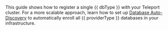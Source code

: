 This guide shows how to register a single {{ dbType }} with your Teleport
cluster. For a more scalable approach, learn how to set up [Database
Auto-Discovery](../../enroll-resources/auto-discovery/databases.mdx) to
automatically enroll all {{ providerType }} databases in your infrastructure.
